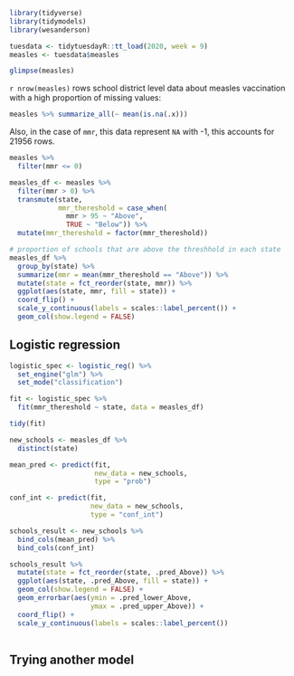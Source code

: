 

```r
library(tidyverse)
library(tidymodels)
library(wesanderson)
```



```r
tuesdata <- tidytuesdayR::tt_load(2020, week = 9)
measles <- tuesdata$measles

glimpse(measles)
```

`r nrow(measles)` rows school district level data about measles vaccination with a high proportion of missing values:   
```r
measles %>% summarize_all(~ mean(is.na(.x)))
```

Also, in the case of `mmr`, this data represent `NA` with -1, this accounts for 21956 rows.  

```r
measles %>% 
  filter(mmr <= 0)
```


```r
measles_df <- measles %>% 
  filter(mmr > 0) %>% 
  transmute(state, 
            mmr_thereshold = case_when(
              mmr > 95 ~ "Above",
              TRUE ~ "Below")) %>% 
  mutate(mmr_thereshold = factor(mmr_thereshold))
```



```r
# proportion of schools that are above the threshhold in each state
measles_df %>% 
  group_by(state) %>% 
  summarize(mmr = mean(mmr_thereshold == "Above")) %>%
  mutate(state = fct_reorder(state, mmr)) %>% 
  ggplot(aes(state, mmr, fill = state)) + 
  coord_flip() + 
  scale_y_continuous(labels = scales::label_percent()) + 
  geom_col(show.legend = FALSE)
```

## Logistic regression 

```r
logistic_spec <- logistic_reg() %>% 
  set_engine("glm") %>% 
  set_mode("classification")

fit <- logistic_spec %>%
  fit(mmr_thereshold ~ state, data = measles_df)

tidy(fit)
```


```r
new_schools <- measles_df %>% 
  distinct(state)

mean_pred <- predict(fit,
                     new_data = new_schools,
                     type = "prob")

conf_int <- predict(fit,
                    new_data = new_schools,
                    type = "conf_int")

schools_result <- new_schools %>% 
  bind_cols(mean_pred) %>% 
  bind_cols(conf_int)
```

```r
schools_result %>% 
  mutate(state = fct_reorder(state, .pred_Above)) %>% 
  ggplot(aes(state, .pred_Above, fill = state)) +
  geom_col(show.legend = FALSE) + 
  geom_errorbar(aes(ymin = .pred_lower_Above, 
                    ymax = .pred_upper_Above)) + 
  coord_flip() + 
  scale_y_continuous(labels = scales::label_percent()) 
  
```



## Trying another model  